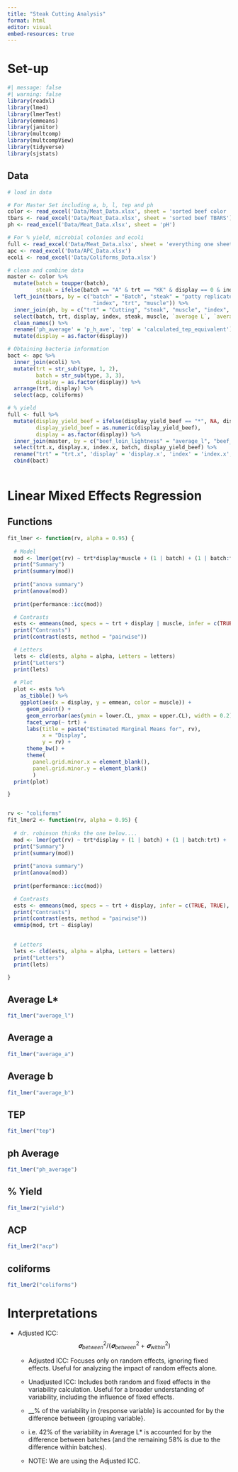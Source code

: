 ```yaml
---
title: "Steak Cutting Analysis"
format: html
editor: visual
embed-resources: true
---
```


# Set-up

```r
#| message: false
#| warning: false
library(readxl)
library(lme4)
library(lmerTest)
library(emmeans)
library(janitor)
library(multcomp)
library(multcompView) 
library(tidyverse)
library(sjstats)
```

## Data

```r
# load in data

# For Master Set including a, b, l, tep and ph 
color <- read_excel('Data/Meat_Data.xlsx', sheet = 'sorted beef color ')
tbars <- read_excel('Data/Meat_Data.xlsx', sheet = 'sorted beef TBARS')
ph <- read_excel('Data/Meat_Data.xlsx', sheet = 'pH')

# For % yield, microbial colonies and ecoli 
full <- read_excel('Data/Meat_Data.xlsx', sheet = 'everything one sheet')
apc <- read_excel('Data/APC_Data.xlsx')
ecoli <- read_excel('Data/Coliforms_Data.xlsx')
```

```r
# clean and combine data
master <- color %>%
  mutate(batch = toupper(batch),
         steak = ifelse(batch == "A" & trt == "KK" & display == 0 & index == 2, "b", steak)) %>%
  left_join(tbars, by = c("batch" = "Batch", "steak" = "patty replicates", "display" = "Display",
                           "index", "trt", "muscle")) %>%
  inner_join(ph, by = c("trt" = "Cutting", "steak", "muscle", "index", "batch", "display")) %>%
  select(batch, trt, display, index, steak, muscle, `average L`, `average a`, `average b`, `calculated TEP equivalent`, `pH-ave`) %>%
  clean_names() %>%
  rename('ph_average' = 'p_h_ave', 'tep' = 'calculated_tep_equivalent') %>%
  mutate(display = as.factor(display))
```

```r
# Obtaining bacteria information 
bact <- apc %>%
  inner_join(ecoli) %>%
  mutate(trt = str_sub(type, 1, 2),
         batch = str_sub(type, 3, 3),
         display = as.factor(display)) %>%
  arrange(trt, display) %>%
  select(acp, coliforms)
```

```r
# % yield 
full <- full %>% 
  mutate(display_yield_beef = ifelse(display_yield_beef == "*", NA, display_yield_beef),
         display_yield_beef = as.numeric(display_yield_beef),
         display = as.factor(display)) %>%
  inner_join(master, by = c("beef_loin_lightness" = "average_l", "beef_loin_yellowness" = "average_b")) %>% #getting batch col 
  select(trt.x, display.x, index.x, batch, display_yield_beef) %>%
  rename("trt" = "trt.x", 'display' = 'display.x', 'index' = 'index.x', 'yield' = 'display_yield_beef') %>%
  cbind(bact)
  
```

# Linear Mixed Effects Regression

## Functions

```r
fit_lmer <- function(rv, alpha = 0.95) {
  
  # Model 
  mod <- lmer(get(rv) ~ trt*display*muscle + (1 | batch) + (1 | batch:trt) + (1 | batch:trt:display), data = master)
  print("Summary")
  print(summary(mod))
  
  print("anova summary")
  print(anova(mod))
  
  print(performance::icc(mod))

  # Contrasts
  ests <- emmeans(mod, specs = ~ trt + display | muscle, infer = c(TRUE, TRUE), level = alpha)
  print("Contrasts")
  print(contrast(ests, method = "pairwise"))

  # Letters 
  lets <- cld(ests, alpha = alpha, Letters = letters)
  print("Letters")
  print(lets)
  
  # Plot
  plot <- ests %>%
    as_tibble() %>%
    ggplot(aes(x = display, y = emmean, color = muscle)) +
      geom_point() +
      geom_errorbar(aes(ymin = lower.CL, ymax = upper.CL), width = 0.2) +
      facet_wrap(~ trt) +
      labs(title = paste("Estimated Marginal Means for", rv),
           x = "Display",
           y = rv) +
      theme_bw() +
      theme(
        panel.grid.minor.x = element_blank(),
        panel.grid.minor.y = element_blank()
        )
  print(plot)

}


rv <- "coliforms" 
fit_lmer2 <- function(rv, alpha = 0.95) {
  
  # dr. robinson thinks the one below....
  mod <- lmer(get(rv) ~ trt*display + (1 | batch) + (1 | batch:trt) + (1 | batch:trt:display), data = full)
  print("Summary")
  print(summary(mod))
  
  print("anova summary")
  print(anova(mod))
  
  print(performance::icc(mod))

  # Contrasts
  ests <- emmeans(mod, specs = ~ trt + display, infer = c(TRUE, TRUE), level = alpha)
  print("Contrasts")
  print(contrast(ests, method = "pairwise"))
  emmip(mod, trt ~ display)
    

  # Letters 
  lets <- cld(ests, alpha = alpha, Letters = letters)
  print("Letters")
  print(lets)

}
```

## Average L\*

```r
fit_lmer("average_l")
```

## Average a

```r
fit_lmer("average_a")
```

## Average b

```r
fit_lmer("average_b")
```

## TEP

```r
fit_lmer("tep")
```

## ph Average

```r
fit_lmer("ph_average")
```

## % Yield

```r
fit_lmer2("yield")
```

## ACP

```r
fit_lmer2("acp")
```

## coliforms

```r
fit_lmer2("coliforms")
```

# Interpretations

-   Adjusted ICC: $$𝛔^2_{between}/(𝛔^2_{between} + 𝛔^2_{within})$$

    -   Adjusted ICC: Focuses only on random effects, ignoring fixed effects. Useful for analyzing the impact of random effects alone.

    -   Unadjusted ICC: Includes both random and fixed effects in the variability calculation. Useful for a broader understanding of variability, including the influence of fixed effects.

    -   \_\_% of the variability in {response variable} is accounted for by the difference between {grouping variable}.

    -   i.e. 42% of the variability in Average L\* is accounted for by the difference between batches (and the remaining 58% is due to the difference within batches).

    -   NOTE: We are using the Adjusted ICC.
